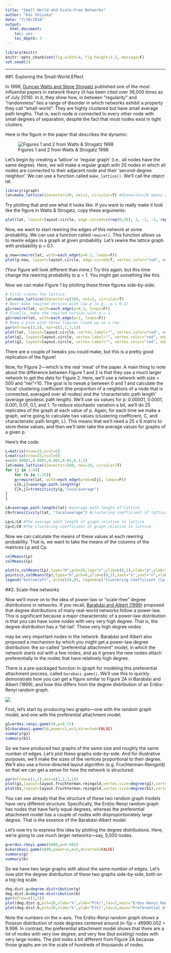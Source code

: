 ```yaml
---
title: "Small World and Scale-Free Networks"
author: "Dai Shizuka"
date: "7/10/2018"
output: 
  html_document:
    toc: yes
    toc_depth: 3
---
```

```r
library(knitr)
knitr::opts_chunk$set(fig.width=4, fig.height=3.5, message=F) 
set.seed(2)
```

-----

##1. Exploring the Small-World Effect

In 1998, [Duncan Watts and Steve Strogatz](https://www.nature.com/articles/30918) published one of the most influential papers in network theory (it has been cited over 36,000 times as of July 2018). In it, they show how, in between "regularity" and "randomness" lies a range of disorder in which networks exhibit a property they call "small-world": They are highly clustered but have small average path lengths. That is, each node is connected to every other node with small degrees of separation, despite the fact that most nodes exist in tight clusters. 

Here is the figure in the paper that describes the dynamic:

![Figures 1 and 2 from Watts & Strogatz 1998](https://www.dropbox.com/s/xam888ro4ne5l2h/WattsStrogats_fig1.png?dl=1)

Let’s begin by creating a ‘lattice’ or ‘regular graph’ (i.e., all nodes have the same degree). Here, we will make a regular graph with 20 nodes in which all nodes are connected to their adjacent node and their ‘second-degree neighbor’. We can use a function called `make_lattice()`. We’ll call the object lat. 

```r
library(igraph)
lat=make_lattice(dimvector=20, nei=2, circular=T) #dimvector=20 means 20 nodes in a line. nei=2 means connect up to neighbor of neighbor. circular=T means connect the ends to make a ring.
```

Try plotting that and see what it looks like. If you want to really make it look like the figure in Watts & Strogatz, copy these arguments:

```r
plot(lat, layout=layout.circle, edge.curved=c(rep(0,20), 1, -1, -1, rep(1,17)), vertex.color="red", edge.color="black", vertex.label="")
```

Now, we want to start rewiring the edges of this network at some probability. We can use a function called `rewire()`. This function allows us to rewire edges in a graph at given probability. Let’s rewire the lattice graph with probability p = 0.1.

```r
g.new=rewire(lat, with=each_edge(p=0.1, loops=F))
plot(g.new, layout=layout.circle, edge.curved=T, vertex.color="red", edge.color="black", vertex.label="")
```

(Your figure will look different than mine.)
Try this again, but this time change the rewiring probability to p = 1. You might get something like this.

Now we can make Figure 1 by plotting these three figures side-by-side:

```r
# First create the lattice
lat=make_lattice(dimvector=c(20), nei=2, circular=T)
# Next make rewired version with low p (e.g., p = 0.1)
g1=rewire(lat, with=each_edge(p=0.1, loops=F))
# Finally, make the rewired version with p = 1
g2=rewire(lat, with=each_edge(p=1, loops=F))
# Make a plot with three figures lined up in a row
par(mfrow=c(1,3), mar=c(1,1,1,1))
plot(lat, layout=layout.circle, vertex.label="", vertex.color="red", edge.color="black", edge.curved=T)
plot(g1, layout=layout.circle, vertex.label="", vertex.color="red", edge.color="black", edge.curved=T)
plot(g2, layout=layout.circle, vertex.label="", vertex.color="red", edge.color="black", edge.curved=T)
```

There are a couple of tweaks you could make, but this is a pretty good replication of the figure!

Now, for Figure 2—which is the real 'meat' of the paper. A main thing to note about the difference between Figure 1 and 2 is that they use a much larger network to get the data for Figure 2. 
Here, we'll use a network with size = 500 and "nei"=10. The goal is to tweak p between 0 and 1 and calculate the 'local' clustering coefficient (the proportion of a neighbors of a node that is connected, averaged over all nodes) and the 'characteristic path length' (average geodesic path length). We'll use six values for p: 0.00001, 0.0001, 0.001, 0.01, 0.1, and 1. To reduce stochastic variation a bit, we'll do 25 replicates of the graph at each value of p. Again, for each time we make a graph, we're going to calculate two values (clustering coefficient, C, and characteristic path length, L). This means that we'll need a 25 x 6 matrix to store these values, and then we'll later take the average values for graphs of a given p.

Here's the code:
```r
L=matrix(nrow=25,ncol=6)
C=matrix(nrow=25,ncol=6)
s=c(0.00001,0.0001,0.001,0.01,0.1,1)
lat=make_lattice(dimvector=500, nei=10, circular=T)
for (j in 1:6){
	for (k in 1:25){
	g=rewire(lat, with=each_edge(prob=s[j], loops=F))
	L[k,j]=average.path.length(g)
	C[k,j]=transitivity(g,"localaverage")
}
}

```

```r
L0=average.path.length(lat) #average path length of lattice
C0=transitivity(lat, "localaverage") #clustering coefficient of lattice

Lp=L/L0 #The average path length of graph relative to lattice
Cp=C/C0 #The clustering coefficient of graph relative to lattice

```

Now we can calculate the means of these values at each rewiring probability. That is, we want to take the means of the columns of the matrices Lp and Cp. 

```r
colMeans(Lp)
colMeans(Cp)
```

```r
plot(s,colMeans(Lp),type="b",pch=20,log="x",ylim=c(0,1),xlab="p",ylab="") #ylim=c() argument sets the range of the y-axis 
points(s,colMeans(Cp),type="b",pch=0,ylim=c(0,1),xaxt="n",yaxt="n",xlab="",ylab="") #xaxt="n" and yaxt="n" means "don't plot the x-axis or y-axis". This is because we've already drawn these axes in the previous plot. xlab="", ylab="" keeps the axis labels blank as well. 
legend("bottomleft", pch=c(20,0), legend=c("Clustering Coefficient (Cp)", "Average Path Length (Lp)"))
```

##2. Scale-free networks

Now we’ll move on to the idea of power-law or “scale-free” degree distributions in networks. If you recall, [Barabási and Albert (1999)](http://science.sciencemag.org/content/286/5439/509) proposed that degree distributions of many real-world networks follow a power-law. This is significant because a major characteristic of a power-law distribution is that you can have some nodes with very very high degree. That is, the degree distribution has a ‘fat-tail’. These very high degree nodes

 may be very important nodes in the network. Barabási and Albert also proposed a mechanism by which you might get a power-law degree distribution: the so-called “preferential attachment” model, in which the network starts out with a few nodes, and as it grows the new nodes attach preferentially to the nodes that have relatively high degree.
 
There is a pre-packaged function in igraph for modeling this preferential attachment process, called `barabasi.game()`. We’ll use this to quickly demonstrate how you can get a figure similar to Figure 2A in Barabási and Albert (1999), and how this differs from the degree distribution of an Erdös-Renyí random graph.

![](https://www.dropbox.com/s/ngf3plgqnkxyt0u/Barabasi1999_fig.png?dl=1)

First, let’s start by producing two graphs—one with the random graph model, and one with the preferential attachment model.

```r
g1=erdos.renyi.game(50,p=0.15) 
b1=barabasi.game(50,power=1,m=3,directed=FALSE) 
summary(g1)
summary(b1)
```

So we have produced two graphs of the same size and roughly the same number of edges. Let’s plot these graphs side-by-side. And for illustrative purposes, we’ll make the sizes of the vertices proportional to their degree. We’ll also use a force-directed layout algorithm (e.g. Fruchterman-Reingold) so that we can get a sense for how the network is structured.

```r
par(mfrow=c(1,2),mar=c(1,1,3,1))
plot(g1,layout=layout.fruchterman.reingold,vertex.size=degree(g1),vertex.label="",vertex.color="black",main="Erdos-Renyi Random Graph")
plot(b1,layout=layout.fruchterman.reingold,vertex.size=degree(b1),vertex.label="",vertex.color="black",main="Preferential Attachment")
```

You can see already that the structure of these two random graph models have very different structure. Specifically, the Erdös-Renyí random graph has nodes that have fairly equal degrees, whereas the preferential attachment model has a couple of nodes with disproportionately large degree. That is the essence of the Barabási-Albert model.

Let’s now try to express this idea by plotting the degree distributions. Here, we’re going to use much larger networks—say, 5,000 nodes.

```r
g=erdos.renyi.game(5000,p=0.002) 
b=barabasi.game(5000,power=1,m=5,directed=FALSE) 
summary(g)
summary(b)
```

So we have two large graphs with about the same number of edges. Let’s now plot the degree distribution of these two graphs side-by-side, both on a log-log scale.

```r
deg.dist.g=degree.distribution(g)
deg.dist.b=degree.distribution(b)
par(mfrow=c(1,2))
plot(deg.dist.g,pch=20,xlab="k",ylab="P(k)",las=1,main="Erdos-Renyi Random Graph",log="xy")
plot(deg.dist.b,pch=20,xlab="k",ylab="P(k)",las=1,main="Preferential Attachment",log="xy")
```

Note the numbers on the x-axis. The Erdös-Renyí random graph shows a Poisson distribution of node degrees centered around (n-1)*p = 4999*0.002 = 9.998. In contrast, the preferential attachment model shows that there are a lot of nodes with very low degree, and very few (but existing) nodes with very large nodes. The plot looks a bit different from Figure 2A because those graphs are on the scale of hundreds of thousands of nodes.